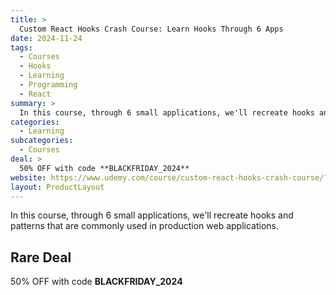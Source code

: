 ```yaml
---
title: >
  Custom React Hooks Crash Course: Learn Hooks Through 6 Apps
date: 2024-11-24
tags:
  - Courses
  - Hooks
  - Learning
  - Programming
  - React
summary: >
  In this course, through 6 small applications, we'll recreate hooks and patterns that are commonly used in production web applications.
categories:
  - Learning
subcategories:
  - Courses
deal: >
  50% OFF with code **BLACKFRIDAY_2024**
website: https://www.udemy.com/course/custom-react-hooks-crash-course/?couponCode=BLACKFRIDAY_2024
layout: ProductLayout
---
```

In this course, through 6 small applications, we'll recreate hooks and patterns that are commonly used in production web applications.

## Rare Deal

50% OFF with code **BLACKFRIDAY_2024**
